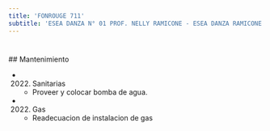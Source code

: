 ```yaml
---
title: 'FONROUGE 711'
subtitle: 'ESEA DANZA N° 01 PROF. NELLY RAMICONE - ESEA DANZA RAMICONE FOLK.N°08 - ESEA DANZA RAMICONE FOLK.N°25'
---
```


#


 ## Mantenimiento

*  (2022) Sanitarias 
    + Proveer y colocar bomba de agua.

*  (2022) Gas 
    + Readecuacion de  instalacion de gas



